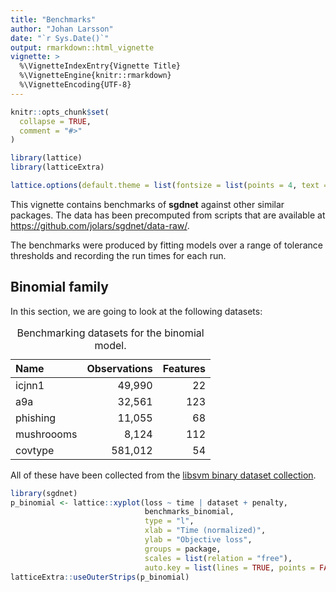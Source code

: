 ```yaml
---
title: "Benchmarks"
author: "Johan Larsson"
date: "`r Sys.Date()`"
output: rmarkdown::html_vignette
vignette: >
  %\VignetteIndexEntry{Vignette Title}
  %\VignetteEngine{knitr::rmarkdown}
  %\VignetteEncoding{UTF-8}
---
```


```r
knitr::opts_chunk$set(
  collapse = TRUE,
  comment = "#>"
)

library(lattice)
library(latticeExtra)

lattice.options(default.theme = list(fontsize = list(points = 4, text = 8)))
```

This vignette contains benchmarks of **sgdnet** against other similar
packages. The data has been precomputed from scripts that are
available at <https://github.com/jolars/sgdnet/data-raw/>.

The benchmarks were produced by fitting models over a range
of tolerance thresholds and recording the run times for each run.

## Binomial family

In this section, we are going to look at the following datasets:

Name              Observations      Features
----------    ----------------     ---------
icjnn1                  49,990            22
a9a                     32,561           123
phishing                11,055            68
mushroooms               8,124           112
covtype                581,012            54

Table: Benchmarking datasets for the binomial model.

All of these have been collected from the
[libsvm binary dataset collection](https://www.csie.ntu.edu.tw/~cjlin/libsvmtools/datasets/binary.html).

```r
library(sgdnet)
p_binomial <- lattice::xyplot(loss ~ time | dataset + penalty,
                              benchmarks_binomial,
                              type = "l",
                              xlab = "Time (normalized)",
                              ylab = "Objective loss",
                              groups = package,
                              scales = list(relation = "free"),
                              auto.key = list(lines = TRUE, points = FALSE))
latticeExtra::useOuterStrips(p_binomial)
```

